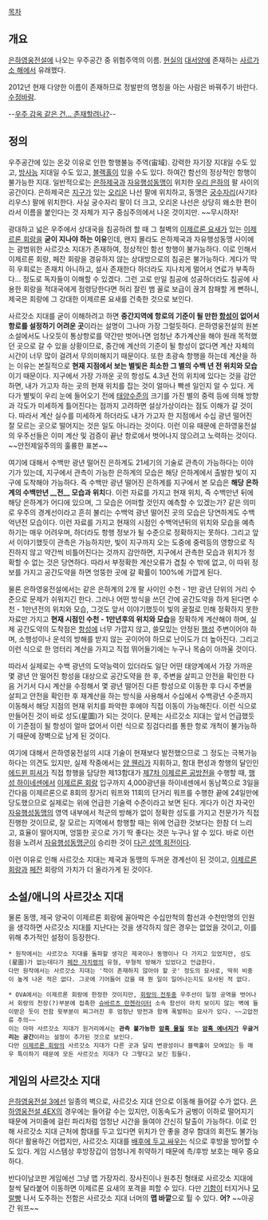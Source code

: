 [[목차]]

== 개요 ==
[[은하영웅전설]]에 나오는 우주공간 중 위험주역의 이름. [[현실]]의 [[대서양]]에 존재하는 [[사르가소 해]]에서 유래했다.

2012년 현재 다양한 이름이 존재하므로 정발판의 명칭을 아는 사람은 바꿔주기 바란다. [[수정바람]].

--[[용자지령 다그온/우주인|우주 감옥 같은 건... 존재할려나?]]--

== 정의 ==
우주공간에 있는 온갖 이유로 인한 항행불능 주역(宙域). 강력한 자기장 지대일 수도 있고, [[방사능]] 지대일 수도 있고, [[블랙홀]]이 있을 수도 있다. 하여간 함선의 정상적인 항행이 불가능한 지대. 일반적으로는 [[은하제국(은하영웅전설)|은하제국]]과 [[자유행성동맹]]이 위치한 [[우리 은하]]의 팔 사이의 공간이다. 
은하제국은 [[지구]]가 있는 [[오리온]] 나선 팔에 위치하고, 동맹은 [[궁수자리]](사기타리우스) 팔에 위치한다. 사실 궁수자리 팔이 더 크고, 오리온 나선은 상당히 왜소한 편이라서 이름을 붙인다는 것 자체가 지구 중심주의에서 나온 것이지만. ~~무시하자! 

광대하고 넓은 우주에서 상대국을 침공하려 할 때 그 철벽의 [[이제르론 요새]]가 있는 [[이제르론 회랑]]을 '''굳이 지나야 하는 이유'''인데, 왠지 몰라도 은하제국과 자유행성동맹 사이에는 광범위한 사르갓소 지대가 존재하여, 정상적인 함선 항행이 불가능하다. 이로 인해서 이제르론 회랑, 페잔 회랑을 경유하지 않는 상대방으로의 침공은 불가능하다. 게다가 딱히 우회로는 존재치 아니하고, 설사 존재한다 하더라도 지나치게 멀어서 연료가 부족하다... 정도로 독자들이 이해할 수 있겠다.
그런 고로 만일 침공에 성공하더라도 침공에 사용한 회랑을 적대국에게 점령당한다면 허리 잘린 뱀 꼴로 보급이 끊겨 참패할 게 뻔하니, 제국은 회랑에 그 강대한 이제르론 요새를 건축한 것으로 보인다.

사르갓소 지대를 굳이 이해하려고 하면 '''중간지역에 항로의 기준이 될 만한 [[항성]]이 없어서 항로를 설정하기 어려운 곳'''이라는 설명이 그나마 가장 그럴듯하다. 은하영웅전설의 원본 소설에서도 나오듯이 통상항로를 약간만 벗어나면 엄청난 추가계산을 해야 원래 목적했던 곳으로 갈 수 있을 상황이므로, 중간에 계산의 기준이 될 항성이 없다면 계산 자체의 시간이 너무 많이 걸려서 무의미해지기 때문이다.
또한 초광속 항행을 하는데 계산을 하는 이유는 본질적으로 '''현재 지점에서 보는 별빛은 최소한 그 별의 수백 년 전 위치와 모습'''이기 때문이다. 지구에서 가장 가까운 곳의 항성도 4.3년 전의 위치에 있다는 것을 감안하면, 내가 가고자 하는 곳의 현재 위치를 잡는 것이 얼마나 빡센 일인지 알 수 있다. 게다가 별빛이 우리 눈에 들어오기 전에 [[태양]]수준의 크기를 가진 별의 중력 등에 의해 방향과 각도가 미세하게 틀어진다는 점까지 고려하면 설상가상이라는 점도 이해가 갈 것이다. 
따라서 계산 실수를 미세하게 하더라도 내가 가고자 한 지점에서 수십 광년 떨어진 잘 모르는 곳으로 떨어지는 것은 일도 아니라는 것이다. 이런 이유 때문에 은하영웅전설의 우주선들은 이미 계산 및 검증이 끝난 항로에서 벗어나지 않으려고 노력하는 것이다. ~~안전제일주의의 훌륭한 표본~~

여기에 대해서 수백만 광년 떨어진 은하계도 21세기의 기술로 관측이 가능하다는 이야기가 있는데, 지구에서 관측이 가능한 은하계의 모습은 해당 은하계에서 출발한 빛이 지구에 도착해야 가능하다. 즉 수백만 광년 떨어진 은하계를 지구에서 본 모습은 '''해당 은하계의 수백만년 __전__ 모습과 위치'''다. 이런 자료를 가지고 현재 위치, 즉 수백만년 뒤에 해당 은하계가 어디에 있으며, 그 모습은 어떠할 것인지 예측할 수 있겠는가? 같은 의미로 우주의 경계선이라고 흔히 불리는 수백억 광년 떨어진 곳의 모습은 당연하게도 수백억년전 모습이다. 이런 자료를 가지고 현재의 시점인 수백억년뒤의 위치와 모습을 예측하기는 매우 어려우며, 하더라도 항행 정보가 될 수준으로 정확하지는 못하다. 그리고 앞서 이야기했듯이 관측은 가능하지만, 빛이 지구까지 오는 도중에 중력등의 영향으로 직진하지 않고 약간씩 비틀어진다는 것까지 감안하면, 지구에서 관측한 모습과 위치가 정확할 수 없는 것은 당연하다. 따라서 부정확한 계산오류가 겹칠 수 밖에 없고, 이 따위 정보를 가지고 공간도약을 하면 엉뚱한 곳에 갈 확률이 100%에 가깝게 된다.

물론 은하영웅전설에서는 같은 은하계의 2개 팔 사이인 수천 - 1만 광년 단위의 거리 수준으로 문제가 쉬워지긴 한다. 그러나 어떤 방식을 쓰던 간에 공간도약을 하게 된다면 수천 - 1만년전의 위치와 모습, 그것도 앞서 이야기했듯이 빛의 굴절로 인해 정확하지 못한 자료만 가지고 '''현재 시점인 수천 - 1만년후의 위치와 모습'''을 정확하게 계산해야 하며, 실제 공간도약의 도착점은 [[항성]]에 너무 가깝지 않고, 쓸모있는 안정된 [[행성]] 주변이어야 하며, 소행성이나 운석의 방해를 받지 않는 곳이어야 하므로 난이도가 더 높아진다. 그리고 이런 식으로 한 엉터리 계산을 가지고 직접 뛰어들기에는 누구나 목숨이 아까울 것이다.

따라서 실제로는 수백 광년의 도약능력이 있더라도 일단 어떤 태양계에서 가장 가까운 몇 광년 안 떨어진 항성을 대상으로 공간도약을 한 후, 주변을 살피고 안전을 확인한 다음 거기서 다시 계산을 수정해서 몇 광년 떨어진 다른 항성으로 이동한 후 다시 주변을 살피고 안전을 확인한 후 재계산을 하는 방식을 사용해서 수십에서 수백광년 수준까지 이동해서 해당 지점의 현재 위치를 파악한 후에야 직접 이동이 가능해진다. 이런 식으로 만들어진 것이 바로 성도(星圖)가 되는 것이다. 문제는 사르갓소 지대는 앞서 언급했듯이 기준점이 될 항성이 얼마 없어서 이런 식으로 징검다리를 통한 항로 개척이 불가능하기 때문에 장벽으로 남게 된 것이다.

여기에 대해서 은하영웅전설의 시대 기술이 현재보다 발전했으므로 그 정도는 극복가능하다는 의견도 있지만, 실제 작중에서는 [[양 웬리]]가 지휘하고, 함대 편성과 항행의 달인인 [[에드윈 피셔]]가 직접 항행을 담당한 제13함대가 [[제7차 이제르론 공방전]]을 수행할 때, [[행성 하이네센]]에서 [[이제르론 회랑]] 입구까지 4,000광년을 하이네센에서 동남쪽으로 3일을 간다음 이제르론으로 8회의 장거리 워프와 11회의 단거리 워프를 수행한 끝에 24일만에 당도했으므로 실제로는 위에 언급한 기술력 수준이라고 보면 된다. 게다가 이건 자국인 [[자유행성동맹]]의 영역 내부에서 적군의 방해가 없이 정확한 성도를 가지고 전문가가 직접 진행한 것이므로, 잘 모르는 지역에서 항행할 때는 위에 언급한 것보다는 한참 더 느리고, 효율이 떨어지며, 엉뚱한 곳으로 가기 딱 좋다는 것은 누구나 알 수 있다. 바로 이런 점을 노려서 [[자유행성동맹군]]이 승리한 것이 [[다곤 성역 회전]]이다.

이런 이유로 인해 사르갓소 지대는 제국과 동맹의 두꺼운 경계선이 된 것이고, [[이제르론 회랑]]과 [[페잔]] 회랑의 가치가 더 올라가게 된 것이다.

== 소설/애니의 사르갓소 지대 ==
물론 동맹, 제국 양국이 이제르론 회랑에 꼴아박은 수십만척의 함선과 수천만명의 인원을 생각하면 사르갓소 지대를 지난다는 것을 생각하지 않은 경우는 없었을 것이고, 이를 위해 추가적인 설정이 등장한다.

 * 원작에서는 사르갓소 지대를 돌파할 생각은 제국이나 동맹이나 다 가지고 있었지만, 성도(星圖)가 없는데다가 [[페잔 자치령]]의 유형, 무형적 방해가 있었다고 언급한다.
 다만 원작에서는 사르갓소 지대는 '적이 존재하지 않아야 할 곳' 정도의 묘사로, 딱히 비중이 높게 나온 적은 없다. 그곳에 기어들어 갔을 때 뭔 일이 일어나는지도 묘사된 적 없다.

 * OVA에서는 이제르론 회랑에 한정한 것이지만, [[회랑의 전투]]중 우주선이 일정 공역을 벗어나서 회랑의 천장(?)부분에 접촉한 [[슈바르츠 란첸라이터]] 소속 함선이 마치 보이지 않는 벽에 들이받은 듯이 전함 윗부분이 찌그러진 후 엄청난 방전과 함께 폭발하는 묘사가 있다. ~~고압전류 주의~~ 
 이는 아마 사르갓소 지대가 원거리에서는 '''관측 불가능한 [[암흑 물질]] 또는 [[암흑 에너지]]가 우글거리는 공간'''이라는 설정이 추가된 것으로 보인다.
 다만 [[이제르론 회랑]]의 사르갓소 지대가 다른 곳과 달리 변광성이나 블랙홀이 모여있는 등 매우 특이하기 때문에 모든 사르갓소 지대가 다 그렇다고 보긴 힘들다.

== 게임의 사르갓소 지대 ==
[[은하영웅전설 3]]에선 일종의 벽으로, 사르갓소 지대 안으로 이동해 들어갈 수가 없다. [[은하영웅전설 4EX]]의 경우에는 들어갈 수는 있지만, 이동속도가 굼벵이 이하로 떨어지기 때문에 거미줄에 걸린 파리처럼 엄청난 시간을 들여야 간신히 탈출이 가능하다. 
이로 인해 사르갓소 지대 근처에 함대를 두고 있다면 위치가 안 좋을 경우 함대의 회전도 불가능하다! 활용하긴 어렵지만, 사르갓소 지대를 [[배수진|배후에 두고 싸우는]] 식으로 후방을 방어할 수도 있다. 게임 시스템상 후방장갑이 엄청나게 취약하기 때문에 측/후방 보호는 매우 중요하다.

반다이남코판 게임에선 그냥 맵 가장자리. 장사진이나 원추진 형태로 사르갓소 지대에 찰싹 달라붙어 이동하면 이제르론 요새의 포격을 피할 수 있다. 
다만 [[기함]]이 터지거나 [[모랄빵]] 나서 도주하는 전함은 사르갓소 지대 너머의 '''맵 바깥'''으로 튈 수 있다. '''어?'''  ~~아공간 워프~~
